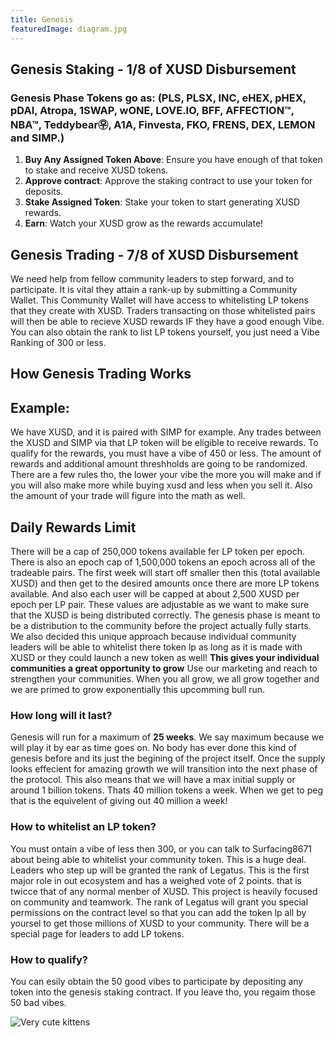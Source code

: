 ```yaml
---
title: Genesis
featuredImage: diagram.jpg
---
```



## Genesis Staking - 1/8 of XUSD Disbursement 

### Genesis Phase Tokens go as: (PLS, PLSX, INC, eHEX, pHEX, pDAI, Atropa, 1SWAP, wONE, LOVE.IO, BFF, AFFECTION™, NBA™, Teddybear㉾, A1A, Finvesta, FKO, FRENS, DEX, LEMON and SIMP.)
1. **Buy Any Assigned Token Above**: Ensure you have enough of that token to stake and receive XUSD tokens.
2. **Approve contract**: Approve the staking contract to use your token for deposits.
3. **Stake Assigned Token**:  Stake your token to start generating XUSD rewards.
4. **Earn**: Watch your XUSD grow as the rewards accumulate!

## Genesis Trading - 7/8 of XUSD Disbursement 

We need help from fellow community leaders to step forward, and to participate. It is vital they attain a rank-up by submitting a Community Wallet. This Community Wallet will have access to whitelisting LP tokens that they create with XUSD. Traders transacting on those whitelisted pairs will then be able to recieve XUSD rewards IF they have a good enough Vibe.
You can also obtain the rank to list LP tokens yourself, you just need a Vibe Ranking of 300 or less. 

## How Genesis Trading Works

## **Example:**
We have XUSD, and it is paired with SIMP for example. Any trades between the XUSD and SIMP via that LP token will be eligible to receive rewards. To qualify for the rewards, you must have a vibe of 450 or less. The amount of rewards and additional amount threshholds are going to be randomized. 
There are a few rules tho, the lower your vibe the more you will make and if you will also make more while buying xusd and less when you sell it. Also the amount of your trade will figure into the math as well. 

## Daily Rewards Limit

There will be a cap of 250,000 tokens available fer LP token per epoch. There is also an epoch cap of 1,500,000 tokens an epoch across all of the tradeable pairs. The first week will start off smaller then this (total available XUSD) and then get to the desired amounts once there are more LP tokens available.
And also each user will be capped at about 2,500 XUSD per epoch per LP pair. These values are adjustable as we want to make sure that the XUSD is being distributed correctly. The genesis phase is meant to be a distribution to the community before the project actually fully starts.
We also decided this unique approach because individual community leaders will be able to whitelist there token lp as long as it is made with XUSD or they could launch a new token as well! **This gives your individual communities a great opportunity to grow** Use our marketing and reach to strengthen your communities. When 
you all grow, we all grow together and we are primed to grow exponentially this upcomming bull run.   

### How long will it last? 
Genesis will run for a maximum of **25 weeks**. We say maximum because we will play it by ear as time goes on. No body has ever done this kind of genesis before and its just the begining of the project itself. Once the supply looks effecient for amazing growth we will transition into the next phase of the protocol. 
This also means that we will have a max initial supply or around 1 billion tokens. Thats 40 million tokens a week. When we get to peg that is the equivelent of giving out 40 million a week!

### How to whitelist an LP token?

You must ontain a vibe of less then 300, or you can talk to Surfacing8671 about being able to whitelist your community token. This is a huge deal. Leaders who step up will be granted the rank of Legatus. This is the first major role in out ecosystem and has a weighed vote of 2 points. that is twicce that of any normal menber of XUSD. 
This project is heavily focused on community and teamwork. The rank of Legatus will grant you special permissions on the contract level so that you can add the token lp all by yoursel to get those millions of XUSD to your community. There will be a special page for leaders to add LP tokens. 

### How to qualify? 
You can esily obtain the 50 good vibes to participate by depositing any token into the genesis staking contract. If you leave tho, you regaim those 50 bad vibes. 

![Very cute kittens](/XUSDGenesisFlowchart.jpg 'XUSD Genesis')

